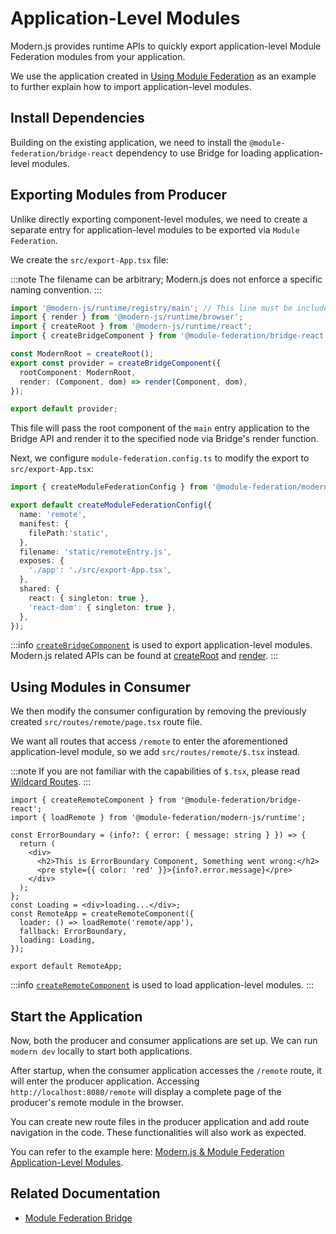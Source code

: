 # Application-Level Modules

Modern.js provides runtime APIs to quickly export application-level Module Federation modules from your application.

We use the application created in [Using Module Federation](/guides/topic-detail/module-federation/usage) as an example to further explain how to import application-level modules.

## Install Dependencies

Building on the existing application, we need to install the `@module-federation/bridge-react` dependency to use Bridge for loading application-level modules.


<PackageManagerTabs command="add @module-federation/bridge-react" />

## Exporting Modules from Producer

Unlike directly exporting component-level modules, we need to create a separate entry for application-level modules to be exported via `Module Federation`.

We create the `src/export-App.tsx` file:

:::note
The filename can be arbitrary; Modern.js does not enforce a specific naming convention.
:::

```ts title="src/export-App.tsx"
import '@modern-js/runtime/registry/main'; // This line must be included, it will import micro frontend runtime dependencies by default
import { render } from '@modern-js/runtime/browser';
import { createRoot } from '@modern-js/runtime/react';
import { createBridgeComponent } from '@module-federation/bridge-react';

const ModernRoot = createRoot();
export const provider = createBridgeComponent({
  rootComponent: ModernRoot,
  render: (Component, dom) => render(Component, dom),
});

export default provider;
```

This file will pass the root component of the `main` entry application to the Bridge API and render it to the specified node via Bridge's render function.

Next, we configure `module-federation.config.ts` to modify the export to `src/export-App.tsx`:

```ts title="module-federation.config.ts"
import { createModuleFederationConfig } from '@module-federation/modern-js';

export default createModuleFederationConfig({
  name: 'remote',
  manifest: {
    filePath:'static',
  },
  filename: 'static/remoteEntry.js',
  exposes: {
    './app': './src/export-App.tsx',
  },
  shared: {
    react: { singleton: true },
    'react-dom': { singleton: true },
  },
});
```

:::info
[`createBridgeComponent`](https://module-federation.io/zh/practice/bridge/react-bridge.html#createbridgecomponent) is used to export application-level modules. Modern.js related APIs can be found at [createRoot](/apis/app/runtime/core/create-root) and [render](/apis/app/runtime/core/render).
:::

## Using Modules in Consumer

We then modify the consumer configuration by removing the previously created `src/routes/remote/page.tsx` route file.

We want all routes that access `/remote` to enter the aforementioned application-level module, so we add `src/routes/remote/$.tsx` instead.

:::note
If you are not familiar with the capabilities of `$.tsx`, please read [Wildcard Routes](/guides/basic-features/routes.html#通配路由).
:::

```tsx title="src/routes/remote/$.tsx"
import { createRemoteComponent } from '@module-federation/bridge-react';
import { loadRemote } from '@module-federation/modern-js/runtime';

const ErrorBoundary = (info?: { error: { message: string } }) => {
  return (
    <div>
      <h2>This is ErrorBoundary Component, Something went wrong:</h2>
      <pre style={{ color: 'red' }}>{info?.error.message}</pre>
    </div>
  );
};
const Loading = <div>loading...</div>;
const RemoteApp = createRemoteComponent({
  loader: () => loadRemote('remote/app'),
  fallback: ErrorBoundary,
  loading: Loading,
});

export default RemoteApp;
```

:::info
[`createRemoteComponent`](https://module-federation.io/zh/practice/bridge/react-bridge.html#createremotecomponent) is used to load application-level modules.
:::

## Start the Application

Now, both the producer and consumer applications are set up. We can run `modern dev` locally to start both applications.

After startup, when the consumer application accesses the `/remote` route, it will enter the producer application. Accessing `http://localhost:8080/remote` will display a complete page of the producer's remote module in the browser.

You can create new route files in the producer application and add route navigation in the code. These functionalities will also work as expected.

You can refer to the example here: [Modern.js & Module Federation Application-Level Modules](https://github.com/web-infra-dev/modern-js-examples/tree/main/examples/module-federation/app-export).

## Related Documentation

- [Module Federation Bridge](https://module-federation.io/zh/practice/bridge/index.html)
